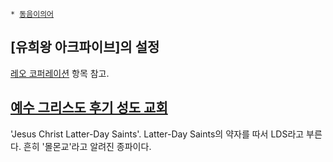  * [[동음이의어]]

== [유희왕 아크파이브]의 설정 ==
[[레오 코퍼레이션]] 항목 참고.

== [[예수 그리스도 후기 성도 교회]] ==
'Jesus Christ Latter-Day Saints'. Latter-Day Saints의 약자를 따서 LDS라고 부른다.
흔히 '몰몬교'라고 알려진 종파이다.
